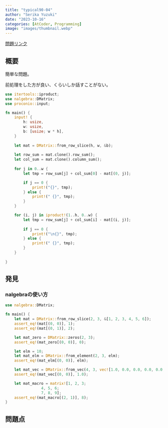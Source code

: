 ```yaml
---
title: "typical90-04"
author: "Serika Yuzuki"
date: "2023-10-16"
categories: [AtCoder, Programming]
image: "images/thumbnail.webp"
---
```


[問題リンク](https://atcoder.jp/contests/typical90/tasks/typical90_d)

## 概要

簡単な問題。

前処理をした方が良い、くらいしか話すことがない。

```rust
use itertools::iproduct;
use nalgebra::DMatrix;
use proconio::input;

fn main() {
    input! {
        h: usize,
        w: usize,
        b: [usize; w * h],
    }
    
    let mat = DMatrix::from_row_slice(h, w, &b);
    
    let row_sum = mat.clone().row_sum();
    let col_sum = mat.clone().column_sum();
    
    for j in 0..w {
        let tmp = row_sum[j] + col_sum[0] - mat[(0, j)];

        if j == 0 {
            print!("{}", tmp);
        } else {
            print!(" {}", tmp);
        }
    }

    for (i, j) in iproduct!(1..h, 0..w) {
        let tmp = row_sum[j] + col_sum[i] - mat[(i, j)];
        
        if j == 0 {
            print!("\n{}", tmp);
        } else {
            print!(" {}", tmp);
        }
    }
    
}
```


## 発見

### nalgebraの使い方

```rust
use nalgebra::DMatrix;

fn main() {
    let mat = DMatrix::from_row_slice(2, 3, &[1, 2, 3, 4, 5, 6]);
    assert_eq!(mat[(0, 0)], 1);
    assert_eq!(mat[(0, 1)], 2);

    let mat_zero = DMatrix::zeros(2, 3);
    assert_eq!(mat_zero[(0, 0)], 0);

    let elm = 10;
    let mat_elm = DMatrix::from_element(2, 3, elm);
    assert_eq!(mat_elm[(0, 0)], elm);

    let mat_vec = DMatrix::from_vec(4, 3, vec![1.0, 0.0, 0.0, 0.0, 0.0, 1.0, 0.0, 0.0, 0.0, 0.0, 1.0, 0.0]);
    assert_eq!(mat_vec[(0, 0)], 1.0);

    let mat_macro = matrix![1, 2, 3;
                4, 5, 6;
                7, 8, 9];
    assert_eq!(mat_macro[(2, 1)], 8);
}
```

## 問題点